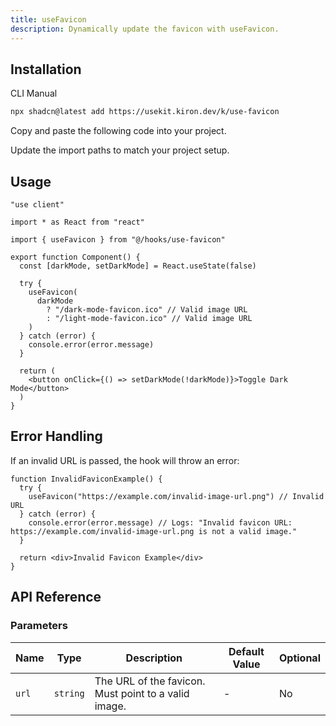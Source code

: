 ```yaml
---
title: useFavicon
description: Dynamically update the favicon with useFavicon.
---
```


<ComponentPreview name="use-favicon-demo" />

## Installation

<CodeTabs>

<TabsList>
  <TabsTrigger value="cli">CLI</TabsTrigger>
  <TabsTrigger value="manual">Manual</TabsTrigger>
</TabsList>

<TabsContent value="cli">

```bash
npx shadcn@latest add https://usekit.kiron.dev/k/use-favicon
```

</TabsContent>

<TabsContent value="manual">

<Steps>

<Step>Copy and paste the following code into your project.</Step>

<ComponentSource name="use-favicon" />

<Step>Update the import paths to match your project setup.</Step>

</Steps>

</TabsContent>

</CodeTabs>

## Usage

```tsx {5, 10-18}
"use client"

import * as React from "react"

import { useFavicon } from "@/hooks/use-favicon"

export function Component() {
  const [darkMode, setDarkMode] = React.useState(false)

  try {
    useFavicon(
      darkMode
        ? "/dark-mode-favicon.ico" // Valid image URL
        : "/light-mode-favicon.ico" // Valid image URL
    )
  } catch (error) {
    console.error(error.message)
  }

  return (
    <button onClick={() => setDarkMode(!darkMode)}>Toggle Dark Mode</button>
  )
}
```

## Error Handling

If an invalid URL is passed, the hook will throw an error:

```tsx
function InvalidFaviconExample() {
  try {
    useFavicon("https://example.com/invalid-image-url.png") // Invalid URL
  } catch (error) {
    console.error(error.message) // Logs: "Invalid favicon URL: https://example.com/invalid-image-url.png is not a valid image."
  }

  return <div>Invalid Favicon Example</div>
}
```

## API Reference

### Parameters

| Name  | Type     | Description                                          | Default Value | Optional |
| ----- | -------- | ---------------------------------------------------- | ------------- | -------- |
| `url` | `string` | The URL of the favicon. Must point to a valid image. | -             | No       |
